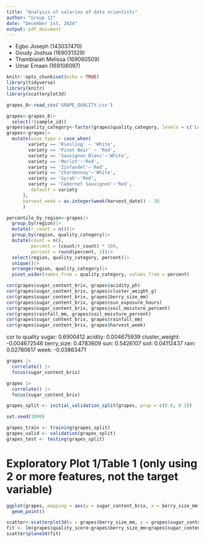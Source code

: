 ```yaml
---
title: "Analysis of salaries of data scientists"
author: "Group 12"
date: "December 1st, 2024"
output: pdf_document
---
```


-   Egbo Joseph (143037470)
-   Goudy Joshua (169031329)
-   Thambiaiah Melissa (169060509)
-   Umar Emaan (169108097)

```r
knitr::opts_chunk$set(echo = TRUE)
library(tidyverse)
library(knitr)
library(scatterplot3d)
```

```r
grapes_0<-read_csv('GRAPE_QUALITY.csv')
```

```r
grapes<-grapes_0|>
  select(!(sample_id))
grapes$quality_category<-factor(grapes$quality_category, levels = c('Low', 'Medium', 'High', 'Premium'))
grapes<-grapes|>
  mutate(wine_type = case_when(
        variety == 'Riesling' ~ 'White',
        variety == 'Pinot Noir' ~ 'Red',
        variety == 'Sauvignon Blanc'~'White',
        variety == 'Merlot'~'Red',
        variety == 'Zinfandel'~'Red',
        variety == 'Chardonnay'~'White',
        variety == 'Syrah'~'Red',
        variety == 'Cabernet Sauvignon'~'Red',
        .default = variety
      ),
      harvest_week = as.integer(week(harvest_date)) - 30
      )
```

```r
percentile_by_region<-grapes|>
  group_by(region)|>
  mutate(r_count = n())|>
  group_by(region, quality_category)|>
  mutate(count = n(),
         percent = (count/r_count) * 100,
         percent = round(percent, 1))|>
  select(region, quality_category, percent)|>
  unique()|>
  arrange(region, quality_category)|>
  pivot_wider(names_from = quality_category, values_from = percent)
```

```r
cor(grapes$sugar_content_brix, grapes$acidity_ph)
cor(grapes$sugar_content_brix, grapes$cluster_weight_g)
cor(grapes$sugar_content_brix, grapes$berry_size_mm)
cor(grapes$sugar_content_brix, grapes$sun_exposure_hours)
cor(grapes$sugar_content_brix, grapes$soil_moisture_percent)
cor(grapes$rainfall_mm, grapes$soil_moisture_percent)
cor(grapes$sugar_content_brix, grapes$rainfall_mm)
cor(grapes$sugar_content_brix, grapes$harvest_week)
```

cor to quality sugar: 0.6900412 acidity: 0.004675939 cluster_weight: -0.004672546 berry_size: 0.4783609 sun: 0.5426107 soil: 0.04112437 rain: 0.02780617 week: -0.03863471

```r

grapes |> 
  correlate() |> 
  focus(sugar_content_brix)

grapes |> 
  correlate() |> 
  focus(sugar_content_brix)

```

```r
grapes_split <- initial_validation_split(grapes, prop = c(0.6, 0.2))

set.seed(1000)

grapes_train <- training(grapes_split)
grapes_valid <- validation(grapes_split)
grapes_test <- testing(grapes_split)

```

# Exploratory Plot 1/Table 1 (only using 2 or more features, not the target variable)

```r
ggplot(grapes, mapping = aes(y = sugar_content_brix, x = berry_size_mm))+
  geom_point()
```

```r
scatter<-scatterplot3d(x = grapes$berry_size_mm, y = grapes$sugar_content_brix, z = grapes$quality_score)
fit <- lm(grapes$quality_score~grapes$berry_size_mm+grapes$sugar_content_brix)
scatter$plane3d(fit)
```
